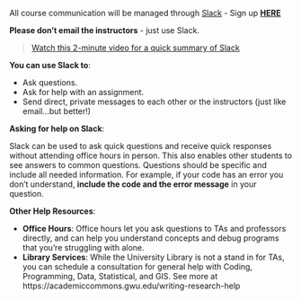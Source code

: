 All course communication will be managed through [Slack](https://6574-s11-f19.slack.com/) - Sign up [**HERE**](https://join.slack.com/t/6574-s11-f19/shared_invite/enQtNzIxNzQ2OTU1MjAwLWZiYjFlOTlhMjAxNDEwMjQ0MDcwYmMxOTAyZGVhNWM4YzFhY2U2ZDIyYzMxZGQwYjMxNDBiYzMzNWRmZmQxMDY)

**Please don't email the instructors** - just use Slack.

> [Watch this 2-minute video for a quick summary of Slack](https://youtu.be/9RJZMSsH7-g)

**You can use Slack to**:

- Ask questions.
- Ask for help with an assignment.
- Send direct, private messages to each other or the instructors (just like email...but better!)

**Asking for help on Slack**:

Slack can be used to ask quick questions and receive quick responses without attending office hours in person. This also enables other students to see answers to common questions. Questions should be specific and include all needed information. For example, if your code has an error you don't understand, **include the code and the error message** in your question.

**Other Help Resources**:

- **Office Hours**: Office hours let you ask questions to TAs and professors directly, and can help you understand concepts and debug programs that you're struggling with alone.
- **Library Services**: While the University Library is not a stand in for TAs, you can schedule a consultation for general help with Coding, Programming, Data, Statistical, and GIS. See more at https://academiccommons.gwu.edu/writing-research-help



